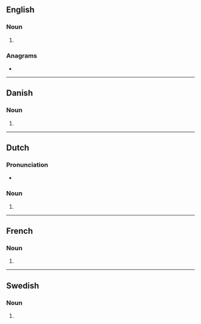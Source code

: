 {{also|Hangars}}
==English==

===Noun===
{{head|en|noun form}}

# {{plural of|en|hangar}}

===Anagrams===
* {{anagrams|en|a=aaghnrs|harangs}}

----

==Danish==

===Noun===
{{head|da|noun form}}

# {{inflection of|da|hangar||indef|gen|s}}

----

==Dutch==

===Pronunciation===
* {{audio|nl|Nl-hangars.ogg|Audio}}

===Noun===
{{head|nl|noun plural form}}

# {{nl-noun form of|pl|hangar}}

----

==French==

===Noun===
{{head|fr|noun plural form|g=m}}

# {{plural of|fr|hangar}}

----

==Swedish==

===Noun===
{{head|sv|noun form}}

# {{sv-noun-form-indef-gen|hangar}}